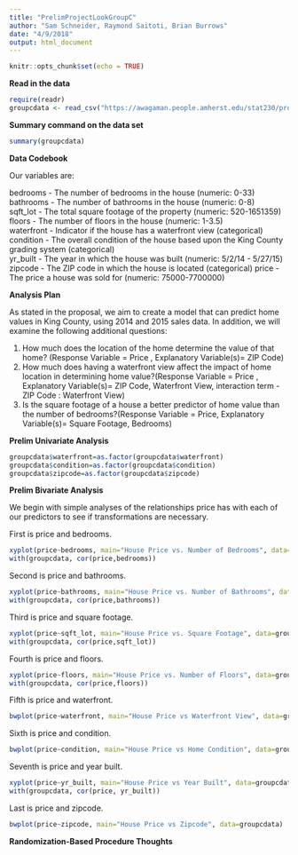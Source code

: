 ```yaml
---
title: "PrelimProjectLookGroupC"
author: "Sam Schneider, Raymond Saitoti, Brian Burrows"
date: "4/9/2018"
output: html_document
---
```


```r
knitr::opts_chunk$set(echo = TRUE)
```

**Read in the data**

```r
require(readr)
groupcdata <- read_csv("https://awagaman.people.amherst.edu/stat230/projectsS18/groupCdataS18.csv")

```

**Summary command on the data set**

```r
summary(groupcdata)
```

**Data Codebook**


Our variables are: 

bedrooms - The number of bedrooms in the house (numeric: 0-33)   
bathrooms - The number of bathrooms in the house (numeric: 0-8)   
sqft_lot - The total square footage of the property (numeric: 520-1651359)  
floors - The number of floors in the house (numeric: 1-3.5)  
waterfront - Indicator if the house has a waterfront view (categorical)  
condition - The overall condition of the house based upon the King County grading system (categorical)  
yr_built - The year in which the house was built (numeric: 5/2/14 - 5/27/15)
zipcode - The ZIP code in which the house is located (categorical)
price - The price a house was sold for (numeric: 75000-7700000)


**Analysis Plan**  

As stated in the proposal, we aim to create a model that can predict home values in King County, using 2014 and 2015 sales data. In addition, we will examine the following additional questions:

1. How much does the location of the home determine the value of that home? (Response Variable = Price , Explanatory Variable(s)= ZIP Code)
2. How much does having a waterfront view affect the impact of home location in determining home value?(Response Variable = Price , Explanatory Variable(s)= ZIP Code, Waterfront View, interaction term - ZIP Code : Waterfront View)
3. Is the square footage of a house a better predictor of home value than the number of bedrooms?(Response Variable = Price, Explanatory Variable(s)= Square Footage, Bedrooms)

**Prelim Univariate Analysis**

```r
groupcdata$waterfront=as.factor(groupcdata$waterfront)
groupcdata$condition=as.factor(groupcdata$condition)
groupcdata$zipcode=as.factor(groupcdata$zipcode)
```

**Prelim Bivariate Analysis**

We begin with simple analyses of the relationships price has with each of our predictors to see if transformations are necessary.


First is price and bedrooms.

```r
xyplot(price~bedrooms, main="House Price vs. Number of Bedrooms", data=groupcdata)
with(groupcdata, cor(price,bedrooms))
```


Second is price and bathrooms.

```r
xyplot(price~bathrooms, main="House Price vs. Number of Bathrooms", data=groupcdata)
with(groupcdata, cor(price,bathrooms))
```


Third is price and square footage.

```r
xyplot(price~sqft_lot, main="House Price vs. Square Footage", data=groupcdata)
with(groupcdata, cor(price,sqft_lot))
```


Fourth is price and floors.

```r
xyplot(price~floors, main="House Price vs. Number of Floors", data=groupcdata)
with(groupcdata, cor(price,floors))
```


Fifth is price and waterfront.

```r
bwplot(price~waterfront, main="House Price vs Waterfront View", data=groupcdata)
```


Sixth is price and condition.

```r
bwplot(price~condition, main="House Price vs Home Condition", data=groupcdata)
```


Seventh is price and year built.

```r
xyplot(price~yr_built, main="House Price vs Year Built", data=groupcdata)
with(groupcdata, cor(price, yr_built))
```


Last is price and zipcode.

```r
bwplot(price~zipcode, main="House Price vs Zipcode", data=groupcdata)
```



**Randomization-Based Procedure Thoughts**


